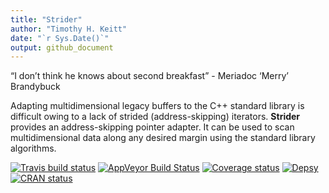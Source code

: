 ```yaml
---
title: "Strider"
author: "Timothy H. Keitt"
date: "`r Sys.Date()`"
output: github_document
---
```


"I don't think he knows about second breakfast" - Meriadoc 'Merry' Brandybuck

Adapting multidimensional legacy buffers to the C++ standard library is difficult owing to a lack of strided (address-skipping) iterators. **Strider** provides an address-skipping pointer adapter. It can be used to scan multidimensional data along any desired margin using the standard library algorithms.

[![Travis build status](https://travis-ci.org/thk686/strider.svg?branch=master)](https://travis-ci.org/thk686/strider) [![AppVeyor Build Status](https://ci.appveyor.com/api/projects/status/github/thk686/strider?branch=master&svg=true)](https://ci.appveyor.com/project/thk686/strider) [![Coverage status](https://codecov.io/gh/thk686/strider/branch/master/graph/badge.svg)](https://codecov.io/github/thk686/strider?branch=master) [![Depsy](http://depsy.org/api/package/cran/strider/badge.svg)](http://depsy.org/package/r/strider) [![CRAN status](http://www.r-pkg.org/badges/version/strider)](https://cran.r-project.org/package=strider)
